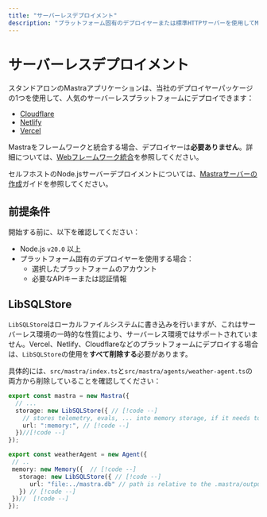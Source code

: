 ```yaml
---
title: "サーバーレスデプロイメント"
description: "プラットフォーム固有のデプロイヤーまたは標準HTTPサーバーを使用してMastraアプリケーションをビルドおよびデプロイする"
---
```




# サーバーレスデプロイメント

スタンドアロンのMastraアプリケーションは、当社のデプロイヤーパッケージの1つを使用して、人気のサーバーレスプラットフォームにデプロイできます：

- [Cloudflare](/docs/deployment/serverless-platforms/cloudflare-deployer)
- [Netlify](/docs/deployment/serverless-platforms/netlify-deployer)
- [Vercel](/docs/deployment/serverless-platforms/vercel-deployer)

Mastraをフレームワークと統合する場合、デプロイヤーは**必要ありません**。詳細については、[Webフレームワーク統合](/docs/deployment/web-framework)を参照してください。

セルフホストのNode.jsサーバーデプロイメントについては、[Mastraサーバーの作成](/docs/deployment/server)ガイドを参照してください。



## 前提条件

開始する前に、以下を確認してください：

- Node.js `v20.0` 以上
- プラットフォーム固有のデプロイヤーを使用する場合：
  - 選択したプラットフォームのアカウント
  - 必要なAPIキーまたは認証情報



## LibSQLStore

`LibSQLStore`はローカルファイルシステムに書き込みを行いますが、これはサーバーレス環境の一時的な性質により、サーバーレス環境ではサポートされていません。Vercel、Netlify、Cloudflareなどのプラットフォームにデプロイする場合は、`LibSQLStore`の使用を**すべて削除する**必要があります。

具体的には、`src/mastra/index.ts`と`src/mastra/agents/weather-agent.ts`の両方から削除していることを確認してください：

```typescript filename="src/mastra/index.ts" showLineNumbers
export const mastra = new Mastra({
  // ...
  storage: new LibSQLStore({ // [!code --]
    // stores telemetry, evals, ... into memory storage, if it needs to persist, change to file:../mastra.db // [!code --]
    url: ":memory:", // [!code --]
  })//[!code --]
});
```

```typescript filename="src/mastra/agents/weather-agent.ts" showLineNumbers
export const weatherAgent = new Agent({
 // ..
 memory: new Memory({  // [!code --]
   storage: new LibSQLStore({ // [!code --]
      url: "file:../mastra.db" // path is relative to the .mastra/output directory // [!code --]
   }) // [!code --]
 })//  [!code --]
});
```
